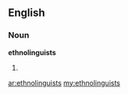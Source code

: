 ==English==

===Noun===
'''ethnolinguists'''

# {{plural of|ethnolinguist}}

[[ar:ethnolinguists]]
[[my:ethnolinguists]]